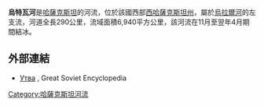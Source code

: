 {{coord|51|23|11|N|52|30|25|E|display=title}}

'''烏特瓦河'''是[[哈薩克斯坦|哈薩克斯坦]]的河流，位於該國西部[[西哈薩克斯坦州|西哈薩克斯坦州]]，屬於[[烏拉爾河|烏拉爾河]]的左支流，河道全長290公里，流域面積6,940平方公里，該河流在11月至翌年4月期間結冰。

==外部連結==
* [http://bse.sci-lib.com/article114813.html Утва] {{Wayback|url=http://bse.sci-lib.com/article114813.html |date=20160304104523 }}, Great Soviet Encyclopedia

{{Kazakhstan-geo-stub}}
[[Category:哈薩克斯坦河流|Category:哈薩克斯坦河流]]